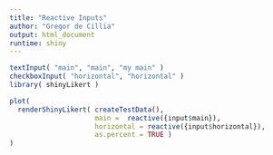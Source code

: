 ```yaml
---
title: "Reactive Inputs"
author: "Gregor de Cillia"
output: html_document
runtime: shiny
---
```



```r
textInput( "main", "main", "my main" )
checkboxInput( "horizontal", "horizontal" )
library( shinyLikert )

plot(
  renderShinyLikert( createTestData(),
                     main =  reactive({input$main}),
                     horizontal = reactive({input$horizontal}),
                     as.percent = TRUE )
)
```

```r

```



